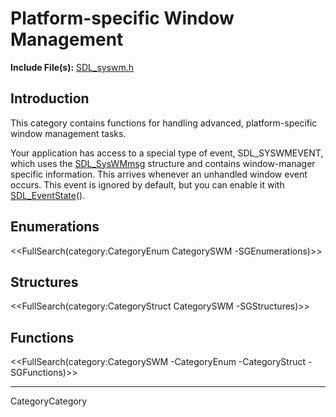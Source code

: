 <!-- #master-page:CategoryTemplate -->
<!-- #master-date:Unknown-Date -->
<!-- format wiki -->
<!-- language en -->

= Platform-specific Window Management =

'''Include File(s):'''  [http://hg.libsdl.org/SDL/file/default/include/SDL_syswm.h SDL_syswm.h]


== Introduction ==
This category contains functions for handling advanced, platform-specific window management tasks.

Your application has access to a special type of event, SDL_SYSWMEVENT, which uses the [[SDL_SysWMmsg]] structure and contains window-manager specific information.  This arrives whenever an unhandled window event occurs.  This event is ignored by default, but you can enable it with [[SDL_EventState]]().

== Enumerations ==
<<FullSearch(category:CategoryEnum CategorySWM -SGEnumerations)>>

== Structures ==
<<FullSearch(category:CategoryStruct CategorySWM -SGStructures)>>

== Functions ==
<<FullSearch(category:CategorySWM -CategoryEnum -CategoryStruct -SGFunctions)>>

----
CategoryCategory
